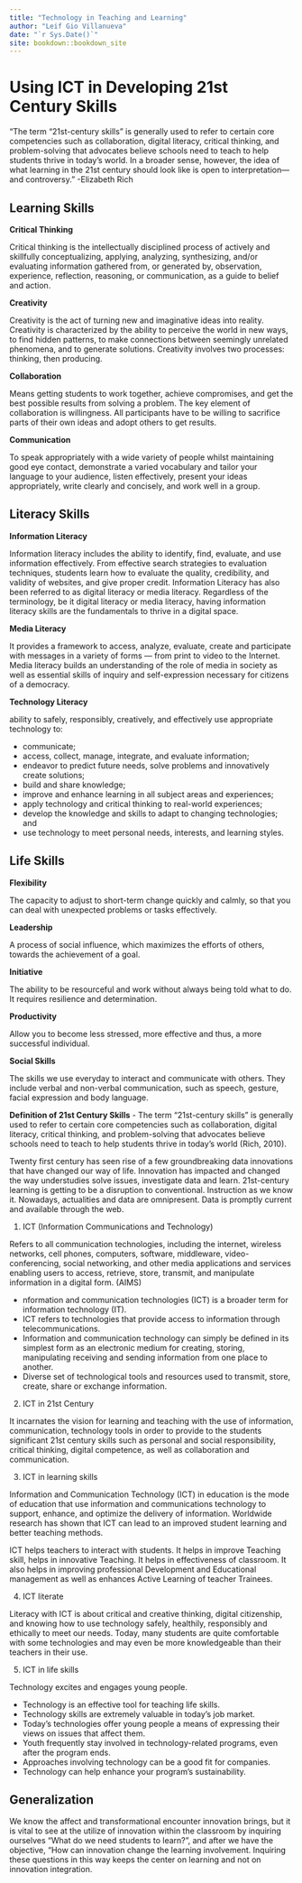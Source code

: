 ```yaml
--- 
title: "Technology in Teaching and Learning"
author: "Leif Gio Villanueva"
date: "`r Sys.Date()`"
site: bookdown::bookdown_site
---
```


# Using ICT in Developing 21st Century Skills
"The term “21st-century skills” is generally used to refer to certain core competencies such as collaboration, digital literacy, critical thinking, and problem-solving that advocates believe schools need to teach to help students thrive in today’s world. In a broader sense, however, the idea of what learning in the 21st century should look like is open to interpretation—and controversy."
-Elizabeth Rich

## Learning Skills

**Critical Thinking**

Critical thinking is the intellectually disciplined process of actively and skillfully conceptualizing, applying, analyzing, synthesizing, and/or evaluating information gathered from, or generated by, observation, experience, reflection, reasoning, or communication, as a guide to belief and action.

**Creativity**

Creativity is the act of turning new and imaginative ideas into reality. Creativity is characterized by the ability to perceive the world in new ways, to find hidden patterns, to make connections between seemingly unrelated phenomena, and to generate solutions. Creativity involves two processes: thinking, then producing.

**Collaboration**

Means getting students to work together, achieve compromises, and get the best possible results from solving a problem. The key element of collaboration is willingness. All participants have to be willing to sacrifice parts of their own ideas and adopt others to get results.

**Communication**

To speak appropriately with a wide variety of people whilst maintaining good eye contact, demonstrate a varied vocabulary and tailor your language to your audience, listen effectively, present your ideas appropriately, write clearly and concisely, and work well in a group.

## Literacy Skills

**Information Literacy**

Information literacy includes the ability to identify, find, evaluate, and use information effectively. From effective search strategies to evaluation techniques, students learn how to evaluate the quality, credibility, and validity of websites, and give proper credit. Information Literacy has also been referred to as digital literacy or media literacy. Regardless of the terminology, be it digital literacy or media literacy, having information literacy skills are the fundamentals to thrive in a digital space.

**Media Literacy**

It provides a framework to access, analyze, evaluate, create and participate with messages in a variety of forms — from print to video to the Internet. Media literacy builds an understanding of the role of media in society as well as essential skills of inquiry and self-expression necessary for citizens of a democracy.

**Technology Literacy**

ability to safely, responsibly, creatively, and effectively use appropriate technology to:

- communicate;
- access, collect, manage, integrate, and evaluate information;
- endeavor to predict future needs, solve problems and innovatively create solutions;
- build and share knowledge;
- improve and enhance learning in all subject areas and experiences;
- apply technology and critical thinking to real-world experiences;
- develop the knowledge and skills to adapt to changing technologies; and
- use technology to meet personal needs, interests, and learning styles.

## Life Skills

**Flexibility**

The capacity to adjust to short-term change quickly and calmly, so that you can deal with unexpected problems or tasks effectively.

**Leadership**

A process of social influence, which maximizes the efforts of others, towards the achievement of a goal.

**Initiative**

The ability to be resourceful and work without always being told what to do. It requires resilience and determination.

**Productivity**

Allow you to become less stressed, more effective and thus, a more successful individual.

**Social Skills**

The skills we use everyday to interact and communicate with others. They include verbal and non-verbal communication, such as speech, gesture, facial expression and body language.

**Definition of 21st Century Skills** - The term “21st-century skills” is generally used to refer to certain core competencies such as collaboration, digital literacy, critical thinking, and problem-solving that advocates believe schools need to teach to help students thrive in today's world (Rich, 2010).

Twenty first century has seen rise of a few groundbreaking data innovations that have changed our way of life. Innovation has impacted and changed the way understudies solve issues, investigate data and learn. 21st-century learning is getting to be a disruption to conventional. Instruction as we know it. Nowadays, actualities and data are omnipresent. Data is promptly current and available through the web.

1. ICT (Information Communications and Technology)

Refers to all communication technologies, including the internet, wireless networks, cell phones, computers, software, middleware, video-conferencing, social networking, and other media applications and services enabling users to access, retrieve, store, transmit, and manipulate information in a digital form. (AIMS)

- nformation and communication technologies (ICT) is a broader term for information technology (IT).
- ICT refers to technologies that provide access to information through telecommunications.
- Information and communication technology can simply be defined in its simplest form as an electronic medium for creating, storing, manipulating receiving and sending information from one place to another.
- Diverse set of technological tools and resources used to transmit, store, create, share or exchange information.

2.  ICT in 21st Century

It incarnates the vision for learning and teaching with the use of information, communication, technology tools in order to provide to the students significant 21st century skills such as personal and social responsibility, critical thinking, digital competence, as well as collaboration and communication.

3. ICT in learning skills

Information and Communication Technology (ICT) in education is the mode of education that use information and communications technology to support, enhance, and optimize the delivery of information. Worldwide research has shown that ICT can lead to an improved student learning and better teaching methods.

ICT helps teachers to interact with students. It helps in improve Teaching skill, helps in innovative Teaching. It helps in effectiveness of classroom. It also helps in improving professional Development and Educational management as well as enhances Active Learning of teacher Trainees.

4. ICT literate

Literacy with ICT is about critical and creative thinking, digital citizenship, and knowing how to use technology safely, healthily, responsibly and ethically to meet our needs. Today, many students are quite comfortable with some technologies and may even be more knowledgeable than their teachers in their use.

5. ICT in life skills

Technology excites and engages young people.

- Technology is an effective tool for teaching life skills.
- Technology skills are extremely valuable in today’s job market.
- Today’s technologies offer young people a means of expressing their views on issues that affect them.
- Youth frequently stay involved in technology-related programs, even after the program ends.
- Approaches involving technology can be a good fit for companies.
- Technology can help enhance your program’s sustainability.

## Generalization

We know the affect and transformational encounter innovation brings, but it is vital to see at the utilize of innovation within the classroom by inquiring ourselves "What do we need students to learn?", and after we have the objective, "How can innovation change the learning involvement. Inquiring these questions in this way keeps the center on learning and not on innovation integration.